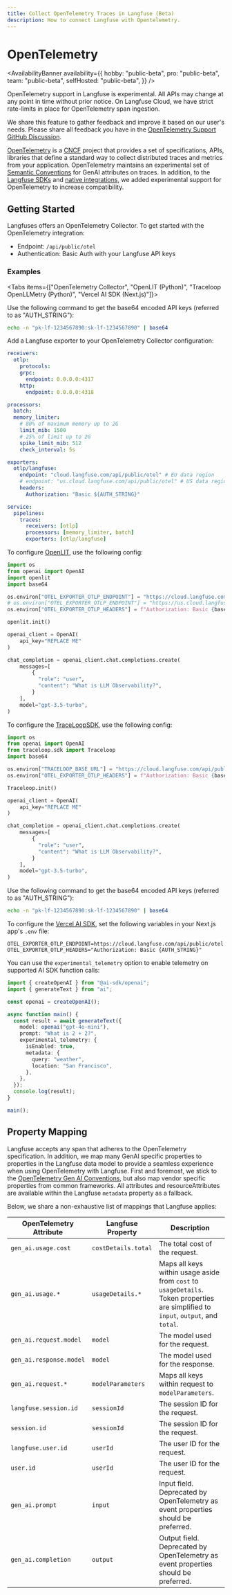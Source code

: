 ```yaml
---
title: Collect OpenTelemetry Traces in Langfuse (Beta)
description: How to connect Langfuse with Opentelemetry.
---
```


# OpenTelemetry

<AvailabilityBanner
  availability={{
    hobby: "public-beta",
    pro: "public-beta",
    team: "public-beta",
    selfHosted: "public-beta",
  }}
/>

<Callout type="warning">
  OpenTelemetry support in Langfuse is experimental.
  All APIs may change at any point in time without prior notice.
  On Langfuse Cloud, we have strict rate-limits in place for OpenTelemetry span ingestion.

We share this feature to gather feedback and improve it based on our user's needs.
Please share all feedback you have in the [OpenTelemetry Support GitHub Discussion](https://github.com/orgs/langfuse/discussions/2509).

</Callout>

[OpenTelemetry](https://opentelemetry.io/) is a [CNCF](https://www.cncf.io/) project that provides a set of specifications, APIs, libraries that define a standard way to collect distributed traces and metrics from your application.
OpenTelemetry maintains an experimental set of [Semantic Conventions](https://opentelemetry.io/docs/specs/semconv/attributes-registry/gen-ai/) for GenAI attributes on traces.
In addition, to the [Langfuse SDKs](/docs/sdk/overview) and [native integrations](/docs/integrations/overview), we added experimental support for OpenTelemetry to increase compatibility.

## Getting Started

Langfuses offers an OpenTelemetry Collector. To get started with the OpenTelemetry integration:

- Endpoint: `/api/public/otel`
- Authentication: Basic Auth with your Langfuse API keys

### Examples

<Tabs items={["OpenTelemetry Collector", "OpenLIT (Python)", "Traceloop OpenLLMetry (Python)", "Vercel AI SDK (Next.js)"]}>
<Tab>

Use the following command to get the base64 encoded API keys (referred to as "AUTH_STRING"):

```bash
echo -n "pk-lf-1234567890:sk-lf-1234567890" | base64
```

Add a Langfuse exporter to your OpenTelemetry Collector configuration:

```yaml
receivers:
  otlp:
    protocols:
    grpc:
      endpoint: 0.0.0.0:4317
    http:
      endpoint: 0.0.0.0:4318

processors:
  batch:
  memory_limiter:
    # 80% of maximum memory up to 2G
    limit_mib: 1500
    # 25% of limit up to 2G
    spike_limit_mib: 512
    check_interval: 5s

exporters:
  otlp/langfuse:
    endpoint: "cloud.langfuse.com/api/public/otel" # EU data region
    # endpoint: "us.cloud.langfuse.com/api/public/otel" # US data region
    headers:
      Authorization: "Basic ${AUTH_STRING}"

service:
  pipelines:
    traces:
      receivers: [otlp]
      processors: [memory_limiter, batch]
      exporters: [otlp/langfuse]
```

</Tab>
<Tab>

To configure [OpenLIT](https://github.com/openlit/openlit), use the following config:

```python
import os
from openai import OpenAI
import openlit
import base64

os.environ["OTEL_EXPORTER_OTLP_ENDPOINT"] = "https://cloud.langfuse.com/api/public/otel" # EU data region
# os.environ["OTEL_EXPORTER_OTLP_ENDPOINT"] = "https://us.cloud.langfuse.com/api/public/otel" # US data region
os.environ["OTEL_EXPORTER_OTLP_HEADERS"] = f"Authorization: Basic {base64.b64encode(b'pk-lf-1234567890:sk-lf-1234567890').decode()}"

openlit.init()

openai_client = OpenAI(
    api_key="REPLACE ME"
)

chat_completion = openai_client.chat.completions.create(
    messages=[
        {
          "role": "user",
          "content": "What is LLM Observability?",
        }
    ],
    model="gpt-3.5-turbo",
)
```

</Tab>
<Tab>

To configure the [TraceLoopSDK](https://github.com/traceloop/openllmetry), use the following config:

```python
import os
from openai import OpenAI
from traceloop.sdk import Traceloop
import base64

os.environ["TRACELOOP_BASE_URL"] = "https://cloud.langfuse.com/api/public/otel"
os.environ["OTEL_EXPORTER_OTLP_HEADERS"] = f"Authorization: Basic {base64.b64encode(b'pk-lf-1234567890:sk-lf-1234567890').decode()}"

Traceloop.init()

openai_client = OpenAI(
    api_key="REPLACE ME"
)

chat_completion = openai_client.chat.completions.create(
    messages=[
        {
          "role": "user",
          "content": "What is LLM Observability?",
        }
    ],
    model="gpt-3.5-turbo",
)
```

</Tab>
<Tab>

Use the following command to get the base64 encoded API keys (referred to as "AUTH_STRING"):

```bash
echo -n "pk-lf-1234567890:sk-lf-1234567890" | base64
```

To configure the [Vercel AI SDK](https://sdk.vercel.ai/docs/ai-sdk-core/telemetry), set the following variables in your Next.js app's `.env` file:

```
OTEL_EXPORTER_OTLP_ENDPOINT=https://cloud.langfuse.com/api/public/otel
OTEL_EXPORTER_OTLP_HEADERS="Authorization: Basic {AUTH_STRING}"
```

You can use the `experimental_telemetry` option to enable telemetry on supported AI SDK function calls:

```typescript
import { createOpenAI } from "@ai-sdk/openai";
import { generateText } from "ai";

const openai = createOpenAI();

async function main() {
  const result = await generateText({
    model: openai("gpt-4o-mini"),
    prompt: "What is 2 + 2?",
    experimental_telemetry: {
      isEnabled: true,
      metadata: {
        query: "weather",
        location: "San Francisco",
      },
    },
  });
  console.log(result);
}

main();
```

</Tab>
</Tabs>

## Property Mapping

Langfuse accepts any span that adheres to the OpenTelemetry specification.
In addition, we map many GenAI specific properties to properties in the Langfuse data model to provide a seamless experience when using OpenTelemetry with Langfuse.
First and foremost, we stick to the [OpenTelemetry Gen AI Conventions](https://opentelemetry.io/docs/specs/semconv/attributes-registry/gen-ai/), but also map vendor specific properties from common frameworks.
All attributes and resourceAttributes are available within the Langfuse `metadata` property as a fallback.

Below, we share a non-exhaustive list of mappings that Langfuse applies:

| OpenTelemetry Attribute | Langfuse Property   | Description                                                                                                                        |
| ----------------------- | ------------------- | ---------------------------------------------------------------------------------------------------------------------------------- |
| `gen_ai.usage.cost`     | `costDetails.total` | The total cost of the request.                                                                                                     |
| `gen_ai.usage.*`        | `usageDetails.*`    | Maps all keys within usage aside from `cost` to `usageDetails`. Token properties are simplified to `input`, `output`, and `total`. |
| `gen_ai.request.model`  | `model`             | The model used for the request.                                                                                                    |
| `gen_ai.response.model` | `model`             | The model used for the response.                                                                                                   |
| `gen_ai.request.*`      | `modelParameters`   | Maps all keys within request to `modelParameters`.                                                                                 |
| `langfuse.session.id`   | `sessionId`         | The session ID for the request.                                                                                                    |
| `session.id`            | `sessionId`         | The session ID for the request.                                                                                                    |
| `langfuse.user.id`      | `userId`            | The user ID for the request.                                                                                                       |
| `user.id`               | `userId`            | The user ID for the request.                                                                                                       |
| `gen_ai.prompt`         | `input`             | Input field. Deprecated by OpenTelemetry as event properties should be preferred.                                                  |
| `gen_ai.completion`     | `output`            | Output field. Deprecated by OpenTelemetry as event properties should be preferred.                                                 |
